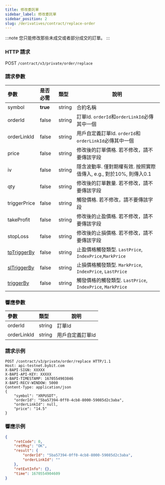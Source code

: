 ```yaml
---
title: 修改委託單
sidebar_label: 修改委託單
sidebar_position: 2
slug: /derivatives/contract/replace-order
---
```


:::note
您只能修改那些未成交或者部分成交的訂單。
:::

### HTTP 請求
POST `/contract/v3/private/order/replace`

### 請求參數
| 參數 | 是否必需 | 類型 | 說明|
|:----- |:-------|:-----|------ |
|symbol |**true** |string |合約名稱|
|orderId |false |string |訂單Id. `orderId`和`orderLinkId`必傳其中一個 |
|orderLinkId |false |string |用戶自定義訂單Id. `orderId`和`orderLinkId`必傳其中一個 |
|price |false |string |修改後的訂單價格. 若不修改，請不要傳該字段|
|iv |false |string |隱含波動率. 僅對期權有效. 按照實際值傳入, e.g., 對於10%, 則傳入0.1|
|qty |false |string |修改後的訂單數量. 若不修改，請不要傳該字段|
|triggerPrice |false |string |觸發價格. 若不修改，請不要傳該字段|
|takeProfit |false |string |修改後的止盈價格. 若不修改，請不要傳該字段|
|stopLoss |false |string |修改後的止損價格. 若不修改，請不要傳該字段|
|[tpTriggerBy](../enum#triggerby) |false |string |止盈價格觸發類型. `LastPrice`, `IndexPrice`,`MarkPrice`|
|[slTriggerBy](../enum#triggerby) |false |string |止損價格觸發類型. `MarkPrice`, `IndexPrice`, `LastPrice` |
|[triggerBy](../enum#triggerby) |false |string |觸發價格的觸發類型. `LastPrice`, `IndexPrice`, `MarkPrice`|

### 響應參數
| 參數 | 類型 | 說明|
|:----- |:-----|----- |
|orderId |string |訂單Id |
|orderLinkId |string |用戶自定義訂單Id |

### 請求示例

```http
POST /contract/v3/private/order/replace HTTP/1.1
Host: api-testnet.bybit.com
X-BAPI-SIGN: XXXXX
X-BAPI-API-KEY: XXXXX
X-BAPI-TIMESTAMP: 1670554903846
X-BAPI-RECV-WINDOW: 5000
Content-Type: application/json
{
    "symbol": "XRPUSDT",
    "orderId": "5ba57394-0ff0-4cb8-8000-59085d2c3aba",
    "orderLinkId": null,
    "price": "14.5"
}
```

### 響應示例

```json
{
    "retCode": 0,
    "retMsg": "OK",
    "result": {
        "orderId": "5ba57394-0ff0-4cb8-8000-59085d2c3aba",
        "orderLinkId": ""
    },
    "retExtInfo": {},
    "time": 1670554904609
}
```